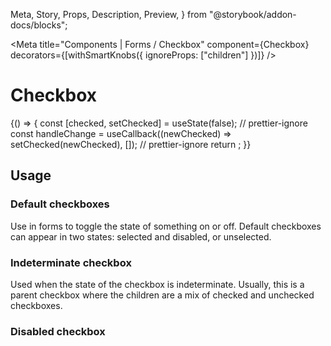   Meta,
  Story,
  Props,
  Description,
  Preview,
} from "@storybook/addon-docs/blocks";

<Meta
  title="Components | Forms / Checkbox"
  component={Checkbox}
  decorators={[withSmartKnobs({ ignoreProps: ["children"] })]}
/>

# Checkbox

<Description of={Checkbox} />

<Preview withToolbar>
  <Story name="Default checkbox">
    {() => {
      const [checked, setChecked] = useState(false);
      // prettier-ignore
      const handleChange = useCallback((newChecked) => setChecked(newChecked), []);
      // prettier-ignore
      return <Checkbox label="Basic checkbox" checked={checked} onChange={handleChange} />;
    }}
  </Story>
</Preview>

<Props of={Checkbox} />

## Usage

### Default checkboxes

Use in forms to toggle the state of something on or off. Default checkboxes can appear in
two states: selected and disabled, or unselected.

<Preview withToolbar>
  <Story name="checked set">
    <Checkbox label="Pre-checked" checked={true} />
  </Story>
</Preview>

### Indeterminate checkbox

Used when the state of the checkbox is indeterminate. Usually, this is a parent checkbox
where the children are a mix of checked and unchecked checkboxes.

<Preview>
  <Story name="Indeterminate">
    <Checkbox label="Select all" checked="indeterminate" />
  </Story>
</Preview>

### Disabled checkbox

<Preview>
  <Story name="Disabled">
    <Stack vertical>
      <Checkbox label="Select all" disabled checked="indeterminate" />
      <Checkbox label="Select all" disabled checked />
      <Checkbox label="Select all" disabled checked={false} />
    </Stack>
  </Story>
</Preview>
